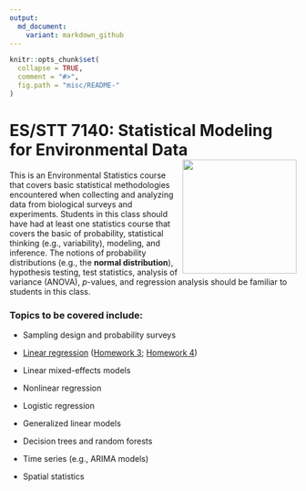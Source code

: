 ```yaml
---
output:
  md_document:
    variant: markdown_github
---
```


<!-- README.md is generated from README.Rmd. Please edit that file -->

```r
knitr::opts_chunk$set(
  collapse = TRUE,
  comment = "#>",
  fig.path = "misc/README-"
)
```

# ES/STT 7140: Statistical Modeling for Environmental Data <img src="misc/earth.png" align="right"  width="200" height="200"/>

This is an Environmental Statistics course that covers basic statistical methodologies encountered when collecting and analyzing data from biological surveys and experiments. Students in this class should have had at least one statistics course that covers the basic of probability, statistical thinking (e.g., variability), modeling, and inference. The notions of probability distributions (e.g., the **normal distribution**), hypothesis testing, test statistics, analysis of variance (ANOVA), $p$-values, and regression analysis should be familiar to students in this class.


### Topics to be covered include:

- Sampling design and probability surveys

- [Linear regression](https://github.com/bgreenwell/stt7140-env/blob/master/slides/ch3-regression.pdf) ([Homework 3](https://github.com/bgreenwell/stt7140-env/blob/master/homework/homework3.pdf); [Homework 4](https://github.com/bgreenwell/stt7140-env/blob/master/homework/homework4.pdf))

- Linear mixed-effects models

- Nonlinear regression

- Logistic regression

- Generalized linear models

- Decision trees and random forests

- Time series (e.g., ARIMA models)

- Spatial statistics
